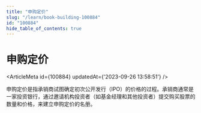 ```yaml
---
title: "申购定价"
slug: "/learn/book-building-100884"
id: "100884"
hide_table_of_contents: true
---
```



# 申购定价

<ArticleMeta id={100884} updatedAt={'2023-09-26 13:58:51'} />
<div className='border-solid border-b border-t-0 my-4 border-[var(--ifm-color-gray-300)]' />

申购定价是指承销商试图确定初次公开发行（IPO）的价格的过程。承销商通常是一家投资银行，通过邀请机构投资者（如基金经理和其他投资者）提交购买股票的数量和价格，来建立申购定价的名册。

